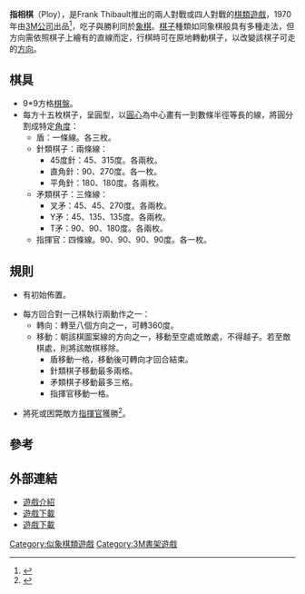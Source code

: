 '''指相棋'''（Ploy），是Frank Thibault推出的兩人對戰或四人對戰的[[棋類遊戲|棋類遊戲]]，1970年由[[3M公司|3M公司]]出品<ref>{{Cite web |url=http://www.gamepile.com/details.php?id=17 |title=Ploy - Strategic Game of Maneuver and Capture |access-date=2010-09-05 |archive-date=2016-03-03 |archive-url=https://web.archive.org/web/20160303200216/http://www.gamepile.com/details.php?id=17 |dead-url=no }}</ref>，吃子與勝利同於[[象棋|象棋]]。[[棋子|棋子]]種類如同象棋般具有多種走法，但方向需依照棋子上繪有的直線而定，行棋時可在原地轉動棋子，以改變該棋子可走的[[方向|方向]]。

==棋具==
*9*9方格[[棋盤|棋盤]]。
*每方十五枚棋子，呈圓型，以[[圓心|圓心]]為中心畫有一到數條半徑等長的線，將圓分割成特定[[角度|角度]]：
**盾：一條線。各三枚。
**針類棋子：兩條線：
***45度針：45、315度。各兩枚。
***直角針：90、270度。各一枚。
***平角針：180、180度。各兩枚。
**矛類棋子：三條線：
***叉矛：45、45、270度。各兩枚。
***Y矛：45、135、135度。各兩枚。
***T矛：90、90、180度。各兩枚。
**指揮官：四條線。90、90、90、90度。各一枚。

==規則==

*有初始佈置。

*每方回合對一己棋執行兩動作之一：
**轉向：轉至八個方向之一，可轉360度。
**移動：朝該棋圖案線的方向之一，移動至空處或敵處，不得越子。若至敵棋處，則將該敵棋移除。
***盾移動一格，移動後可轉向才回合結束。
***針類棋子移動最多兩格。
***矛類棋子移動最多三格。
***指揮官移動一格。

*將死或困斃敵方[[指揮官|指揮官]]獲勝<ref>{{Cite web |url=http://www.chessvariants.org/large.dir/ploy.html |title=Ploy Rules |access-date=2012-12-05 |archive-date=2015-12-22 |archive-url=https://web.archive.org/web/20151222104719/http://www.chessvariants.org/large.dir/ploy.html |dead-url=no }}</REF>。

==參考==
<div class="references-small">
<references/>
</div>

==外部連結==

* [http://www.boardgamegeek.com/boardgame/1591/ploy 遊戲介紹] {{Wayback|url=http://www.boardgamegeek.com/boardgame/1591/ploy |date=20210126105243 }}
* [http://history.chess.free.fr/zip/tournoy.zip 遊戲下載] {{Wayback|url=http://history.chess.free.fr/zip/tournoy.zip |date=20190804150648 }}
*[http://www.tensi.eu/thomas/programming/ploy/ploy_setup.exe 遊戲下載] {{Wayback|url=http://www.tensi.eu/thomas/programming/ploy/ploy_setup.exe |date=20201230143642 }}
[[Category:似象棋類遊戲|Category:似象棋類遊戲]]
[[Category:3M書架遊戲|Category:3M書架遊戲]]